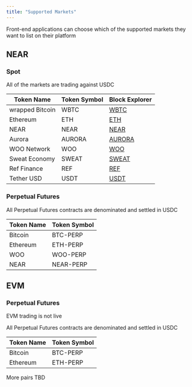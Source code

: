 ```yaml
---
title: "Supported Markets"
---
```


<Note>
Front-end applications can choose which of the supported markets they want to list on their platform
</Note>

## NEAR

### Spot

<Note>
All of the markets are trading against USDC
</Note>

| Token Name      | Token Symbol | Block Explorer                                                                                           |
| --------------- | ------------ | -------------------------------------------------------------------------------------------------------- |
| wrapped Bitcoin | WBTC         | [WBTC](https://nearblocks.io/address/2260fac5e5542a773aa44fbcfedf7c193bc2c599.factory.bridge.near)   |
| Ethereum        | ETH          | [ETH](https://nearblocks.io/address/aurora)                                                          |
| NEAR            | NEAR         | [NEAR](https://nearblocks.io/address/near)                                                           |
| Aurora          | AURORA       | [AURORA](https://nearblocks.io/address/aaaaaa20d9e0e2461697782ef11675f668207961.factory.bridge.near) |
| WOO Network     | WOO          | [WOO](https://nearblocks.io/address/4691937a7508860f876c9c0a2a617e7d9e945d4b.factory.bridge.near)    |
| Sweat Economy   | SWEAT        | [SWEAT](https://nearblocks.io/address/token.sweat)                                                   |
| Ref Finance     | REF          | [REF](https://nearblocks.io/address/token.v2.ref-finance.near)                                       |
| Tether USD      | USDT         | [USDT](https://nearblocks.io/address/usdt.tether-token.near)                                         |

### Perpetual Futures

All Perpetual Futures contracts are denominated and settled in USDC

| Token Name | Token Symbol |
| ---------- | ------------ |
| Bitcoin    | BTC-PERP     |
| Ethereum   | ETH-PERP     |
| WOO        | WOO-PERP     |
| NEAR       | NEAR-PERP    |

## EVM

### Perpetual Futures

EVM trading is not live

All Perpetual Futures contracts are denominated and settled in USDC

| Token Name | Token Symbol |
| ---------- | ------------ |
| Bitcoin    | BTC-PERP     |
| Ethereum   | ETH-PERP     |

More pairs TBD